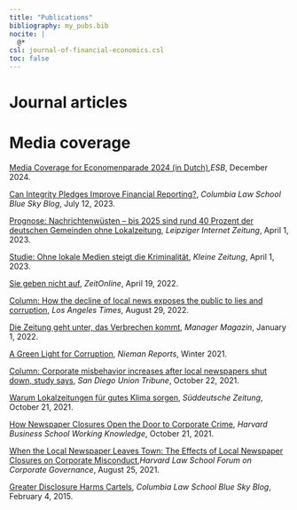 ```yaml
---
title: "Publications"
bibliography: my_pubs.bib
nocite: |
  @*
csl: journal-of-financial-economics.csl
toc: false
---
```

<!-- main: "my_pubs.bib"
papers: "my_working_papers.bib" -->

# Journal articles

<!-- {}

@pheese2022local, @mortiz2021mandatory @mmuller2023owner
- @goncharov2019does
- @heese2023executives -->


# Media coverage

[Media Coverage for Economenparade 2024 (in Dutch)](https://esb.nu/economenparade-2024/),*ESB*, December 2024.

[Can Integrity Pledges Improve Financial Reporting?](https://clsbluesky.law.columbia.edu/2023/07/12/can-integrity-pledges-improve-financial-reporting/), *Columbia Law School Blue Sky Blog*, July 12, 2023.

[Prognose: Nachrichtenwüsten – bis 2025 sind rund 40 Prozent der deutschen Gemeinden ohne Lokalzeitung](https://www.l-iz.de/bildung/medien/2023/04/prognose-nachrichtenwusten-bis-2025-sind-rund-40-prozent-ohne-lokalzeitung-524584), *Leipziger Internet Zeitung*, April 1, 2023.

[Studie: Ohne lokale Medien steigt die Kriminalität](https://www.kleinezeitung.at/kultur/medien/6120796/Ergebnisse-von-USForschern_Studie_Ohne-lokale-Medien-steigt-die), *Kleine Zeitung*, April 1, 2023.

[Sie geben nicht auf](https://www.zeit.de/2022/16/lokaljournalismus-rueckgang-zeitung-schliessung), *ZeitOnline*, April 19, 2022.
 

[Column: How the decline of local news exposes the public to lies and corruption](https://www.latimes.com/business/story/2022-08-29/decline-of-local-news?consumer=googlenews), *Los Angeles Times*, August 29, 2022.
 

[Die Zeitung geht unter, das Verbrechen kommt](https://www.manager-magazin.de/harvard/management/kriminalitaet-von-managern-die-fehlende-kontrolle-der-presse-a-f22d69e5-0002-0001-0000-000185432237), *Manager Magazin*, January 1, 2022.
 
[A Green Light for Corruption](https://niemanreports.org/articles/a-green-light-for-corruption/), *Nieman Reports*, Winter 2021.

[Column: Corporate misbehavior increases after local newspapers shut down, study says](https://www.sandiegouniontribune.com/columnists/story/2021-10-22/column-study-says-corporate-misbehavior-increases-after-local-newspapers-shut-down), *San Diego Union Tribune*, October 22, 2021.
 
[Warum Lokalzeitungen für gutes Klima sorgen](https://www.sueddeutsche.de/wirtschaft/lokalzeitungen-umweltkriminalitaet-studie-1.5444839), *Süddeutsche Zeitung*, October 21, 2021.

[How Newspaper Closures Open the Door to Corporate Crime](https://hbswk.hbs.edu/item/how-newspaper-closures-open-the-door-to-corporate-crime), *Harvard Business School Working Knowledge*, October 21, 2021.
 
[When the Local Newspaper Leaves Town: The Effects of Local Newspaper Closures on Corporate Misconduct](https://corpgov.law.harvard.edu/2021/08/25/when-the-local-newspaper-leaves-town-the-effects-of-local-newspaper-closures-on-corporate-misconduct/),*Harvard Law School Forum on Corporate Governance*, August 25, 2021.

[Greater Disclosure Harms Cartels](https://clsbluesky.law.columbia.edu/2015/02/04/greater-disclosure-harms-cartels/), *Columbia Law School Blue Sky Blog*, February 4, 2015.
 